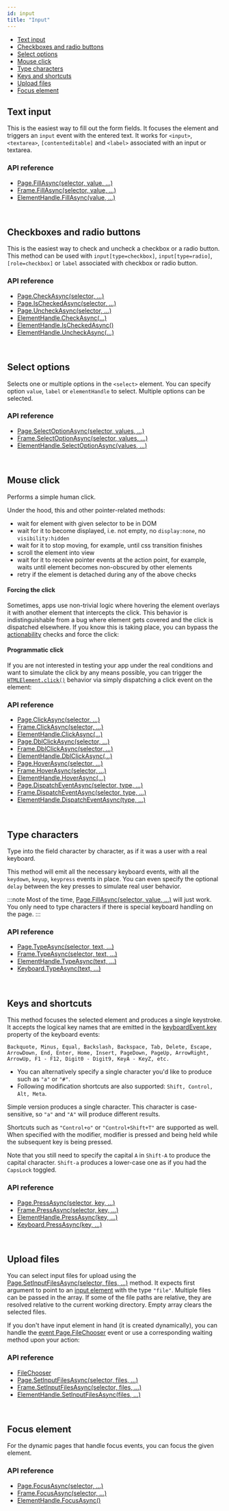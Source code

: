 ```yaml
---
id: input
title: "Input"
---
```


- [Text input](#text-input)
- [Checkboxes and radio buttons](#checkboxes-and-radio-buttons)
- [Select options](#select-options)
- [Mouse click](#mouse-click)
- [Type characters](#type-characters)
- [Keys and shortcuts](#keys-and-shortcuts)
- [Upload files](#upload-files)
- [Focus element](#focus-element)

## Text input

This is the easiest way to fill out the form fields. It focuses the element and triggers an `input` event with the entered text. It works for `<input>`, `<textarea>`, `[contenteditable]` and `<label>` associated with an input or textarea.

### API reference
- [Page.FillAsync(selector, value, …)](./api/class-page.mdx#pagefillasyncselector-value-)
- [Frame.FillAsync(selector, value, …)](./api/class-frame.mdx#framefillasyncselector-value-)
- [ElementHandle.FillAsync(value, …)](./api/class-elementhandle.mdx#elementhandlefillasyncvalue-)

<br/>

## Checkboxes and radio buttons

This is the easiest way to check and uncheck a checkbox or a radio button. This method can be used with `input[type=checkbox]`, `input[type=radio]`, `[role=checkbox]` or `label` associated with checkbox or radio button.

### API reference
- [Page.CheckAsync(selector, …)](./api/class-page.mdx#pagecheckasyncselector-)
- [Page.IsCheckedAsync(selector, …)](./api/class-page.mdx#pageischeckedasyncselector-)
- [Page.UncheckAsync(selector, …)](./api/class-page.mdx#pageuncheckasyncselector-)
- [ElementHandle.CheckAsync(…)](./api/class-elementhandle.mdx#elementhandlecheckasync)
- [ElementHandle.IsCheckedAsync()](./api/class-elementhandle.mdx#elementhandleischeckedasync)
- [ElementHandle.UncheckAsync(…)](./api/class-elementhandle.mdx#elementhandleuncheckasync)

<br/>

## Select options

Selects one or multiple options in the `<select>` element. You can specify option `value`, `label` or `elementHandle` to select. Multiple options can be selected.

### API reference
- [Page.SelectOptionAsync(selector, values, …)](./api/class-page.mdx#pageselectoptionasyncselector-values-)
- [Frame.SelectOptionAsync(selector, values, …)](./api/class-frame.mdx#frameselectoptionasyncselector-values-)
- [ElementHandle.SelectOptionAsync(values, …)](./api/class-elementhandle.mdx#elementhandleselectoptionasyncvalues-)

<br/>

## Mouse click

Performs a simple human click.

Under the hood, this and other pointer-related methods:
- wait for element with given selector to be in DOM
- wait for it to become displayed, i.e. not empty, no `display:none`, no `visibility:hidden`
- wait for it to stop moving, for example, until css transition finishes
- scroll the element into view
- wait for it to receive pointer events at the action point, for example, waits until element becomes non-obscured by other elements
- retry if the element is detached during any of the above checks

#### Forcing the click

Sometimes, apps use non-trivial logic where hovering the element overlays it with another element that intercepts the click. This behavior is indistinguishable from a bug where element gets covered and the click is dispatched elsewhere. If you know this is taking place, you can bypass the [actionability](./actionability.mdx) checks and force the click:

#### Programmatic click

If you are not interested in testing your app under the real conditions and want to simulate the click by any means possible, you can trigger the [`HTMLElement.click()`](https://developer.mozilla.org/en-US/docs/Web/API/HTMLElement/click) behavior via simply dispatching a click event on the element:

### API reference
- [Page.ClickAsync(selector, …)](./api/class-page.mdx#pageclickasyncselector-)
- [Frame.ClickAsync(selector, …)](./api/class-frame.mdx#frameclickasyncselector-)
- [ElementHandle.ClickAsync(…)](./api/class-elementhandle.mdx#elementhandleclickasync)
- [Page.DblClickAsync(selector, …)](./api/class-page.mdx#pagedblclickasyncselector-)
- [Frame.DblClickAsync(selector, …)](./api/class-frame.mdx#framedblclickasyncselector-)
- [ElementHandle.DblClickAsync(…)](./api/class-elementhandle.mdx#elementhandledblclickasync)
- [Page.HoverAsync(selector, …)](./api/class-page.mdx#pagehoverasyncselector-)
- [Frame.HoverAsync(selector, …)](./api/class-frame.mdx#framehoverasyncselector-)
- [ElementHandle.HoverAsync(…)](./api/class-elementhandle.mdx#elementhandlehoverasync)
- [Page.DispatchEventAsync(selector, type, …)](./api/class-page.mdx#pagedispatcheventasyncselector-type-)
- [Frame.DispatchEventAsync(selector, type, …)](./api/class-frame.mdx#framedispatcheventasyncselector-type-)
- [ElementHandle.DispatchEventAsync(type, …)](./api/class-elementhandle.mdx#elementhandledispatcheventasynctype-)

<br/>

## Type characters

Type into the field character by character, as if it was a user with a real keyboard.

This method will emit all the necessary keyboard events, with all the `keydown`, `keyup`, `keypress` events in place. You can even specify the optional `delay` between the key presses to simulate real user behavior.

:::note
Most of the time, [Page.FillAsync(selector, value, …)](./api/class-page.mdx#pagefillasyncselector-value-) will just work. You only need to type characters if there is special keyboard handling on the page.
:::

### API reference
- [Page.TypeAsync(selector, text, …)](./api/class-page.mdx#pagetypeasyncselector-text-)
- [Frame.TypeAsync(selector, text, …)](./api/class-frame.mdx#frametypeasyncselector-text-)
- [ElementHandle.TypeAsync(text, …)](./api/class-elementhandle.mdx#elementhandletypeasynctext-)
- [Keyboard.TypeAsync(text, …)](./api/class-keyboard.mdx#keyboardtypeasynctext-)

<br/>

## Keys and shortcuts

This method focuses the selected element and produces a single keystroke. It accepts the logical key names that are emitted in the [keyboardEvent.key](https://developer.mozilla.org/en-US/docs/Web/API/KeyboardEvent/key) property of the keyboard events:

```
Backquote, Minus, Equal, Backslash, Backspace, Tab, Delete, Escape,
ArrowDown, End, Enter, Home, Insert, PageDown, PageUp, ArrowRight,
ArrowUp, F1 - F12, Digit0 - Digit9, KeyA - KeyZ, etc.
```

- You can alternatively specify a single character you'd like to produce such as `"a"` or `"#"`.
- Following modification shortcuts are also supported: `Shift, Control, Alt, Meta`.

Simple version produces a single character. This character is case-sensitive, so `"a"` and `"A"` will produce different results.

Shortcuts such as `"Control+o"` or `"Control+Shift+T"` are supported as well. When specified with the modifier, modifier is pressed and being held while the subsequent key is being pressed.

Note that you still need to specify the capital `A` in `Shift-A` to produce the capital character. `Shift-a` produces a lower-case one as if you had the `CapsLock` toggled.

### API reference
- [Page.PressAsync(selector, key, …)](./api/class-page.mdx#pagepressasyncselector-key-)
- [Frame.PressAsync(selector, key, …)](./api/class-frame.mdx#framepressasyncselector-key-)
- [ElementHandle.PressAsync(key, …)](./api/class-elementhandle.mdx#elementhandlepressasynckey-)
- [Keyboard.PressAsync(key, …)](./api/class-keyboard.mdx#keyboardpressasynckey-)

<br/>

## Upload files

You can select input files for upload using the [Page.SetInputFilesAsync(selector, files, …)](./api/class-page.mdx#pagesetinputfilesasyncselector-files-) method. It expects first argument to point to an [input element](https://developer.mozilla.org/en-US/docs/Web/HTML/Element/input) with the type `"file"`. Multiple files can be passed in the array. If some of the file paths are relative, they are resolved relative to the current working directory. Empty array clears the selected files.

If you don't have input element in hand (it is created dynamically), you can handle the [event Page.FileChooser](./api/class-page.mdx#eventpagefilechooser) event or use a corresponding waiting method upon your action:

### API reference
- [FileChooser]
- [Page.SetInputFilesAsync(selector, files, …)](./api/class-page.mdx#pagesetinputfilesasyncselector-files-)
- [Frame.SetInputFilesAsync(selector, files, …)](./api/class-frame.mdx#framesetinputfilesasyncselector-files-)
- [ElementHandle.SetInputFilesAsync(files, …)](./api/class-elementhandle.mdx#elementhandlesetinputfilesasyncfiles-)

<br/>

## Focus element

For the dynamic pages that handle focus events, you can focus the given element.

### API reference
- [Page.FocusAsync(selector, …)](./api/class-page.mdx#pagefocusasyncselector-)
- [Frame.FocusAsync(selector, …)](./api/class-frame.mdx#framefocusasyncselector-)
- [ElementHandle.FocusAsync()](./api/class-elementhandle.mdx#elementhandlefocusasync)

<br/>

[Accessibility]: ./api/class-accessibility.mdx "Accessibility"
[Browser]: ./api/class-browser.mdx "Browser"
[BrowserContext]: ./api/class-browsercontext.mdx "BrowserContext"
[BrowserType]: ./api/class-browsertype.mdx "BrowserType"
[ConsoleMessage]: ./api/class-consolemessage.mdx "ConsoleMessage"
[Dialog]: ./api/class-dialog.mdx "Dialog"
[Download]: ./api/class-download.mdx "Download"
[ElementHandle]: ./api/class-elementhandle.mdx "ElementHandle"
[FileChooser]: ./api/class-filechooser.mdx "FileChooser"
[Frame]: ./api/class-frame.mdx "Frame"
[JSHandle]: ./api/class-jshandle.mdx "JSHandle"
[Keyboard]: ./api/class-keyboard.mdx "Keyboard"
[Mouse]: ./api/class-mouse.mdx "Mouse"
[Page]: ./api/class-page.mdx "Page"
[Playwright]: ./api/class-playwright.mdx "Playwright"
[Request]: ./api/class-request.mdx "Request"
[Response]: ./api/class-response.mdx "Response"
[Route]: ./api/class-route.mdx "Route"
[Selectors]: ./api/class-selectors.mdx "Selectors"
[TimeoutError]: ./api/class-timeouterror.mdx "TimeoutError"
[Touchscreen]: ./api/class-touchscreen.mdx "Touchscreen"
[Video]: ./api/class-video.mdx "Video"
[WebSocket]: ./api/class-websocket.mdx "WebSocket"
[WebSocketFrame]: ./api/class-websocketframe.mdx "WebSocketFrame"
[Worker]: ./api/class-worker.mdx "Worker"
[Element]: https://developer.mozilla.org/en-US/docs/Web/API/element "Element"
[EvaluationArgument]: ./core-concepts.mdx#evaluation-argument "EvaluationArgument"
[Promise]: https://developer.mozilla.org/en-US/docs/Web/JavaScript/Reference/Global_Objects/Promise "Promise"
[iterator]: https://developer.mozilla.org/en-US/docs/Web/JavaScript/Reference/Iteration_protocols "Iterator"
[origin]: https://developer.mozilla.org/en-US/docs/Glossary/Origin "Origin"
[selector]: https://developer.mozilla.org/en-US/docs/Web/CSS/CSS_Selectors "selector"
[Serializable]: https://developer.mozilla.org/en-US/docs/Web/JavaScript/Reference/Global_Objects/JSON/stringify#Description "Serializable"
[UIEvent.detail]: https://developer.mozilla.org/en-US/docs/Web/API/UIEvent/detail "UIEvent.detail"
[UnixTime]: https://en.wikipedia.org/wiki/Unix_time "Unix Time"
[xpath]: https://developer.mozilla.org/en-US/docs/Web/XPath "xpath"

[Array]: https://developer.mozilla.org/en-US/docs/Web/JavaScript/Reference/Global_Objects/Array "Array"
[boolean]: https://developer.mozilla.org/en-US/docs/Web/JavaScript/Data_structures#Boolean_type "Boolean"
[Buffer]: https://nodejs.org/api/buffer.html#buffer_class_buffer "Buffer"
[ChildProcess]: https://nodejs.org/api/child_process.html "ChildProcess"
[Error]: https://nodejs.org/api/errors.html#errors_class_error "Error"
[EventEmitter]: https://nodejs.org/api/events.html#events_class_eventemitter "EventEmitter"
[function]: https://developer.mozilla.org/en-US/docs/Web/JavaScript/Reference/Global_Objects/Function "Function"
[Map]: https://developer.mozilla.org/en-US/docs/Web/JavaScript/Reference/Global_Objects/Map "Map"
[null]: https://developer.mozilla.org/en-US/docs/Web/JavaScript/Reference/Global_Objects/null "null"
[number]: https://developer.mozilla.org/en-US/docs/Web/JavaScript/Data_structures#Number_type "Number"
[Object]: https://developer.mozilla.org/en-US/docs/Web/JavaScript/Reference/Global_Objects/Object "Object"
[Promise]: https://developer.mozilla.org/en-US/docs/Web/JavaScript/Reference/Global_Objects/Promise "Promise"
[Readable]: https://nodejs.org/api/stream.html#stream_class_stream_readable "Readable"
[RegExp]: https://developer.mozilla.org/en-US/docs/Web/JavaScript/Reference/Global_Objects/RegExp "RegExp"
[void]: https://developer.mozilla.org/en-US/docs/Web/JavaScript/Reference/Global_Objects/undefined "void"
[string]: https://developer.mozilla.org/en-US/docs/Web/JavaScript/Data_structures#String_type "string"
[URL]: https://nodejs.org/api/url.html "URL"

[Action]: https://docs.microsoft.com/en-us/dotnet/api/system.action-1?view=net-5.0 "Action"
[Func]: https://docs.microsoft.com/en-us/dotnet/api/system.func-2?view=net-5.0 "Func"
[IEnumerable]: https://docs.microsoft.com/en-us/dotnet/api/system.collections.ienumerable?view=net-5.0 "IEnumerable"
[TResult]: https://docs.microsoft.com/en-us/dotnet/api/system.threading.tasks.task-1?view=net-5.0 "TResult"

[all available image tags]: https://mcr.microsoft.com/v2/playwright/tags/list "all available image tags"
[Docker Hub]: https://hub.docker.com/_/microsoft-playwright "Docker Hub"
[Dockerfile.focal]: https://github.com/microsoft/playwright/blob/master/utils/docker/Dockerfile.focal "Dockerfile.focal"